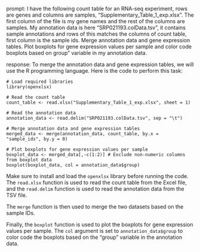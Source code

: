 prompt:
I have the following count table for an RNA-seq experiment, rows are genes and columns are samples, "Supplementary_Table_1_exp.xlsx". The first column of the file is my gene names and the rest of the columns are samples. My annotation data is here  "SRP021193.colData.tsv", it contains sample annotations and rows of this matches the columns of count table, first column is the sample ids. Merge annotation data and gene expression tables. Plot boxplots for gene expression values per sample and color code boxplots based on group" variable in my annotation data.

response:
To merge the annotation data and gene expression tables, we will use the R programming language. Here is the code to perform this task:

```
# Load required libraries
library(openxlsx)

# Read the count table
count_table <- read.xlsx("Supplementary_Table_1_exp.xlsx", sheet = 1)

# Read the annotation data
annotation_data <- read.delim("SRP021193.colData.tsv", sep = "\t")

# Merge annotation data and gene expression tables
merged_data <- merge(annotation_data, count_table, by.x = "sample_ids", by.y = 0)

# Plot boxplots for gene expression values per sample
boxplot_data <- merged_data[,-c(1:2)] # Exclude non-numeric columns from boxplot data
boxplot(boxplot_data, col = annotation_data$group)

```

Make sure to install and load the `openxlsx` library before running the code. The `read.xlsx` function is used to read the count table from the Excel file, and the `read.delim` function is used to read the annotation data from the TSV file.

The `merge` function is then used to merge the two datasets based on the sample IDs.

Finally, the `boxplot` function is used to plot the boxplots for gene expression values per sample. The `col` argument is set to `annotation_data$group` to color code the boxplots based on the "group" variable in the annotation data.
